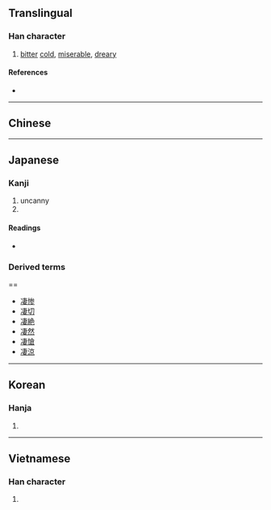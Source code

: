 {{character info/new}}
{{also|淒|悽}}
==Translingual==

===Han character===
{{Han char|rn=15|rad=冫|as=08|sn=10|four=35144|canj=IMJLV|ids=⿰冫妻}}

# [[bitter]] [[cold]], [[miserable]], [[dreary]]

====References====
* {{Han ref|kx=0132.330|dkj=01657|dj=0296.220|hdz=10299.010|uh=51C4|ud=20932|bh=D0E2|bd=53474}}

----

==Chinese==
{{zh-see|淒}}

----

==Japanese==

===Kanji===
{{ja-kanji|grade=|rs=冫08}}

# uncanny
# 

====Readings====
* {{ja-readings|on=[[せい]] (sei)|kun=[[さむい]] (samui), [[すさまじい]] (susamajii), [[すごい]] (sugoi)}}

===Derived terms=====
* [[凄惨]]
* [[凄切]]
* [[凄絶]]
* [[凄然]]
* [[凄愴]]
* [[凄涼]]

----

==Korean==

===Hanja===
{{ko-hanja|hangeul=처|rv=cheo|mr=ch'ŏ}}

# {{defn|lang=ko|sort=冫08}}

----

==Vietnamese==

===Han character===
{{vi-hantu|[[thê]]|rs=冫08}}

# {{defn|lang=vi|sort=冫08}}